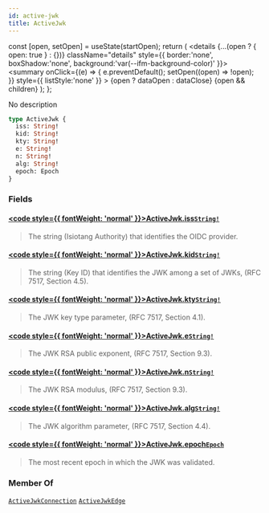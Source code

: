 ```yaml
---
id: active-jwk
title: ActiveJwk
---
```









  const [open, setOpen] = useState(startOpen);
  return (
    <details {...(open ? { open: true } : {})} className="details" style={{ border:'none', boxShadow:'none', background:'var(--ifm-background-color)' }}>
      <summary
        onClick={(e) => {
          e.preventDefault();
          setOpen((open) => !open);
        }}
        style={{ listStyle:'none' }}
      >
      {open ? dataOpen : dataClose}
      </summary>
      {open && children}
    </details>
  );
};








No description


```graphql
type ActiveJwk {
  iss: String!
  kid: String!
  kty: String!
  e: String!
  n: String!
  alg: String!
  epoch: Epoch
}
```




### Fields

#### [<code style={{ fontWeight: 'normal' }}>ActiveJwk.<b>iss</b></code>](#)<Bullet />[`String!`](/references/iota-api/iota-graphql/reference/types/scalars/string) <Badge class="badge badge--secondary" text="non-null"/> <Badge class="badge badge--secondary" text="scalar"/> 
> 
> 
> The string (Isiotang Authority) that identifies the OIDC provider.
> 

#### [<code style={{ fontWeight: 'normal' }}>ActiveJwk.<b>kid</b></code>](#)<Bullet />[`String!`](/references/iota-api/iota-graphql/reference/types/scalars/string) <Badge class="badge badge--secondary" text="non-null"/> <Badge class="badge badge--secondary" text="scalar"/> 
> 
> 
> The string (Key ID) that identifies the JWK among a set of JWKs, (RFC 7517, Section 4.5).
> 

#### [<code style={{ fontWeight: 'normal' }}>ActiveJwk.<b>kty</b></code>](#)<Bullet />[`String!`](/references/iota-api/iota-graphql/reference/types/scalars/string) <Badge class="badge badge--secondary" text="non-null"/> <Badge class="badge badge--secondary" text="scalar"/> 
> 
> 
> The JWK key type parameter, (RFC 7517, Section 4.1).
> 

#### [<code style={{ fontWeight: 'normal' }}>ActiveJwk.<b>e</b></code>](#)<Bullet />[`String!`](/references/iota-api/iota-graphql/reference/types/scalars/string) <Badge class="badge badge--secondary" text="non-null"/> <Badge class="badge badge--secondary" text="scalar"/> 
> 
> 
> The JWK RSA public exponent, (RFC 7517, Section 9.3).
> 

#### [<code style={{ fontWeight: 'normal' }}>ActiveJwk.<b>n</b></code>](#)<Bullet />[`String!`](/references/iota-api/iota-graphql/reference/types/scalars/string) <Badge class="badge badge--secondary" text="non-null"/> <Badge class="badge badge--secondary" text="scalar"/> 
> 
> 
> The JWK RSA modulus, (RFC 7517, Section 9.3).
> 

#### [<code style={{ fontWeight: 'normal' }}>ActiveJwk.<b>alg</b></code>](#)<Bullet />[`String!`](/references/iota-api/iota-graphql/reference/types/scalars/string) <Badge class="badge badge--secondary" text="non-null"/> <Badge class="badge badge--secondary" text="scalar"/> 
> 
> 
> The JWK algorithm parameter, (RFC 7517, Section 4.4).
> 

#### [<code style={{ fontWeight: 'normal' }}>ActiveJwk.<b>epoch</b></code>](#)<Bullet />[`Epoch`](/references/iota-api/iota-graphql/reference/types/objects/epoch) <Badge class="badge badge--secondary" text="object"/> 
> 
> 
> The most recent epoch in which the JWK was validated.
> 





### Member Of

[`ActiveJwkConnection`](/references/iota-api/iota-graphql/reference/types/objects/active-jwk-connection)  <Badge class="badge badge--secondary" text="object"/><Bullet />[`ActiveJwkEdge`](/references/iota-api/iota-graphql/reference/types/objects/active-jwk-edge)  <Badge class="badge badge--secondary" text="object"/>

